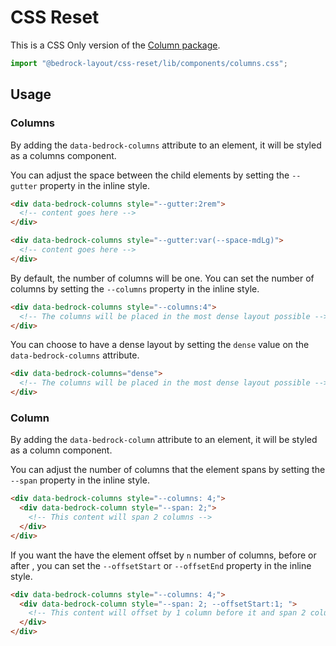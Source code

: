 
<Meta title="CSS Only/components/columns.css" />

# CSS Reset

This is a CSS Only version of the [Column package](/?path=/docs/components-columns--api).

```javascript
import "@bedrock-layout/css-reset/lib/components/columns.css";
```

## Usage

### Columns

By adding the `data-bedrock-columns` attribute to an element, it will be styled as a columns component.

You can adjust the space between the child elements by setting the `--gutter` property in the inline style.

```html
<div data-bedrock-columns style="--gutter:2rem">
  <!-- content goes here -->
</div>

<div data-bedrock-columns style="--gutter:var(--space-mdLg)">
  <!-- content goes here -->
</div>
```

By default, the number of columns will be one. You can set the number of columns by setting the `--columns` property in the inline style.

```html
<div data-bedrock-columns style="--columns:4">
  <!-- The columns will be placed in the most dense layout possible -->
</div>
```

You can choose to have a dense layout by setting the `dense` value on the `data-bedrock-columns` attribute.

```html
<div data-bedrock-columns="dense">
  <!-- The columns will be placed in the most dense layout possible -->
</div>
```

### Column

By adding the `data-bedrock-column` attribute to an element, it will be styled as a column component.

You can adjust the number of columns that the element spans by setting the `--span` property in the inline style.

```html
<div data-bedrock-columns style="--columns: 4;">
  <div data-bedrock-column style="--span: 2;">
    <!-- This content will span 2 columns -->
  </div>
</div>
```

If you want the have the element offset by `n` number of columns, before or after , you can set the `--offsetStart` or `--offsetEnd` property in the inline style.

```html
<div data-bedrock-columns style="--columns: 4;">
  <div data-bedrock-column style="--span: 2; --offsetStart:1; ">
    <!-- This content will offset by 1 column before it and span 2 columns -->
  </div>
</div>
```
